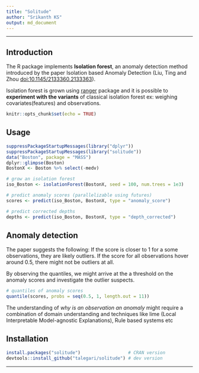 ```yaml
---
title: "Solitude"
author: "Srikanth KS"
output: md_document
---
```


----

## Introduction

The R package implements **Isolation forest**, an anomaly detection method introduced by the paper Isolation based Anomaly Detection (Liu, Ting and Zhou <doi:10.1145/2133360.2133363>).

Isolation forest is grown using [ranger](https://cran.r-project.org/package=ranger) package and it is possible to **experiment with the variants** of classical isolation forest ex: weighing covariates(features) and observations.


```r
knitr::opts_chunk$set(echo = TRUE)
```

## Usage

```r
suppressPackageStartupMessages(library("dplyr"))
suppressPackageStartupMessages(library("solitude"))
data("Boston", package = "MASS")
dplyr::glimpse(Boston)
BostonX <- Boston %>% select(-medv)
```


```r
# grow an isolation forest
iso_Boston <- isolationForest(BostonX, seed = 100, num.trees = 1e3)

# predict anomaly scores (parallelizable using futures)
scores <- predict(iso_Boston, BostonX, type = "anomaly_score")

# predict corrected depths
depths <- predict(iso_Boston, BostonX, type = "depth_corrected")
```

## Anomaly detection

The paper suggests the following: If the score is closer to 1 for a some observations, they are likely outliers. If the score for all observations hover around 0.5, there might not be outliers at all.

By observing the quantiles, we might arrive at the a threshold on the anomaly scores and investigate the outlier suspects.

```r
# quantiles of anomaly scores
quantile(scores, probs = seq(0.5, 1, length.out = 11))
```

The understanding of *why is an observation an anomaly* might require a combination of domain understanding and techniques like lime (Local Interpretable Model-agnostic Explanations), Rule based systems etc

## Installation

```r
install.packages("solitude")                  # CRAN version
devtools::install_github("talegari/solitude") # dev version
```

----
